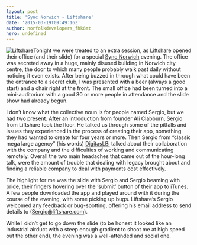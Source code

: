```yaml
---
layout: post
title: 'Sync Norwich - Liftshare'
date: '2015-03-19T09:49:16Z'
author: norfolkdevelopers_fhk6mt
hero: undefined
---
```




[![Liftshare](http://www.nordevcon.com/wp-content/uploads/2015/03/Liftshare1-169x300.jpg)](http://www.nordevcon.com/wp-content/uploads/2015/03/Liftshare1.jpg)Tonight we were treated to an extra session, as [Liftshare](https://liftshare.com/uk) opened their office (and their slide) for a special [Sync Norwich](http://www.meetup.com/syncnorwich/) evening. The office was secreted away in a huge, mainly disused building in Norwich city centre, the door to which many people probably walk past daily without noticing it even exists. After being buzzed in through what could have been the entrance to a secret club, I was presented with a beer (always a good start) and a chair right at the front. The small office had been turned into a mini-auditorium with a good 30 or more people in attendance and the slide show had already begun.



I don’t know what the collective noun is for people named Sergio, but we had two present. After an introduction from founder Ali Clabburn, Sergio from Liftshare took the floor. He talked us through some of the pitfalls and issues they experienced in the process of creating their app, something they had wanted to create for four years or more. Then Sergio from “classic mega large agency” (his words) [DigitasLBi](http://www.digitaslbi.com/uk/) talked about their collaboration with the company and the difficulties of working and communicating remotely. Overall the two main headaches that came out of the hour-long talk, were the amount of trouble that dealing with legacy brought about and finding a reliable company to deal with payments cost effectively.



The highlight for me was the slide with Sergio and Sergio beaming with pride, their fingers hovering over the ‘submit’ button of their app to iTunes. A few people downloaded the app and played around with it during the course of the evening, with some picking up bugs. Liftshare’s Sergio welcomed any feedback or bug-spotting, offering his email address to send details to ([Sergio@liftshare.com](mailto:Sergio@liftshare.com)).



While I didn’t get to go down the slide (to be honest it looked like an industrial airduct with a steep enough gradient to shoot me at high speed out the other end), the evening was a well-attended and social one.